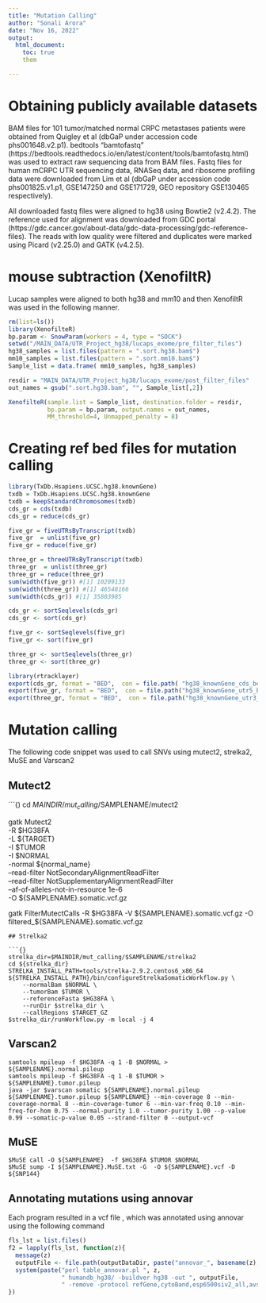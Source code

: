 ```yaml
---
title: "Mutation Calling"
author: "Sonali Arora"
date: "Nov 16, 2022"
output:
  html_document:
    toc: true
    them

---
```

# Obtaining publicly available datasets
BAM files for 101 tumor/matched normal CRPC metastases patients were obtained
from Quigley et al (dbGaP under accession code phs001648.v2.p1).
bedtools “bamtofastq” (https://bedtools.readthedocs.io/en/latest/content/tools/bamtofastq.html)
was used to extract raw sequencing data from BAM files. Fastq files
for human mCRPC UTR sequencing data, RNASeq data, and ribosome profiling data
were downloaded from Lim et al (dbGaP under accession code phs001825.v1.p1,
GSE147250 and GSE171729, GEO repository GSE130465 respectively).

All downloaded fastq files were aligned to hg38 using Bowtie2 (v2.4.2).
The reference used for alignment was downloaded from GDC portal
(https://gdc.cancer.gov/about-data/gdc-data-processing/gdc-reference-files).
The reads with low quality were filtered and duplicates were marked
using Picard (v2.25.0) and GATK (v4.2.5).


# mouse subtraction (XenofiltR)
Lucap samples were aligned to both hg38 and mm10 and then
XenofiltR was  used in the following manner.

```r
rm(list=ls())
library(XenofilteR)
bp.param <- SnowParam(workers = 4, type = "SOCK")
setwd("/MAIN_DATA/UTR_Project_hg38/lucaps_exome/pre_filter_files")
hg38_samples = list.files(pattern = ".sort.hg38.bam$")
mm10_samples = list.files(pattern = ".sort.mm10.bam$")
Sample_list = data.frame( mm10_samples, hg38_samples)

resdir = "MAIN_DATA/UTR_Project_hg38/lucaps_exome/post_filter_files"
out_names = gsub(".sort.hg38.bam", "", Sample_list[,2])

XenofilteR(sample.list = Sample_list, destination.folder = resdir,
           bp.param = bp.param, output.names = out_names,
           MM_threshold=4, Unmapped_penalty = 8)
```

# Creating ref bed files for mutation calling

```r
library(TxDb.Hsapiens.UCSC.hg38.knownGene)
txdb = TxDb.Hsapiens.UCSC.hg38.knownGene
txdb = keepStandardChromosomes(txdb)
cds_gr = cds(txdb)
cds_gr = reduce(cds_gr)

five_gr = fiveUTRsByTranscript(txdb)
five_gr  = unlist(five_gr)
five_gr = reduce(five_gr)

three_gr = threeUTRsByTranscript(txdb)
three_gr  = unlist(three_gr)
three_gr = reduce(three_gr)
sum(width(five_gr)) #[1] 10209133
sum(width(three_gr)) #[1] 46548166
sum(width(cds_gr)) #[1] 35803985

cds_gr <- sortSeqlevels(cds_gr)
cds_gr <- sort(cds_gr)

five_gr <- sortSeqlevels(five_gr)
five_gr <- sort(five_gr)

three_gr <- sortSeqlevels(three_gr)
three_gr <- sort(three_gr)

library(rtracklayer)
export(cds_gr, format = "BED",  con = file.path( "hg38_knownGene_cds_bed.bed"))
export(five_gr, format = "BED",  con = file.path("hg38_knownGene_utr5_bed.bed"))
export(three_gr, format = "BED",  con = file.path("hg38_knownGene_utr3_bed.bed"))
```

# Mutation calling 
The following code snippet was used to call SNVs using mutect2, strelka2, MuSE
and Varscan2

##  Mutect2
```{)
cd  $MAINDIR/mut_calling/$SAMPLENAME/mutect2

gatk Mutect2 \
     -R $HG38FA  \
     -L ${TARGET} \
     -I $TUMOR \
     -I $NORMAL \
     -normal ${normal_name} \
     --read-filter NotSecondaryAlignmentReadFilter \
     --read-filter NotSupplementaryAlignmentReadFilter \
     --af-of-alleles-not-in-resource 1e-6 \
     -O ${SAMPLENAME}.somatic.vcf.gz

gatk FilterMutectCalls  -R $HG38FA -V ${SAMPLENAME}.somatic.vcf.gz  -O filtered_${SAMPLENAME}.somatic.vcf.gz
```
## Strelka2

```{}
strelka_dir=$MAINDIR/mut_calling/$SAMPLENAME/strelka2
cd ${strelka_dir}
STRELKA_INSTALL_PATH=tools/strelka-2.9.2.centos6_x86_64
${STRELKA_INSTALL_PATH}/bin/configureStrelkaSomaticWorkflow.py \
    --normalBam $NORMAL \
    --tumorBam $TUMOR \
    --referenceFasta $HG38FA \
    --runDir $strelka_dir \
    --callRegions $TARGET_GZ
$strelka_dir/runWorkflow.py -m local -j 4
```
## Varscan2

```{}
samtools mpileup -f $HG38FA -q 1 -B $NORMAL > ${SAMPLENAME}.normal.pileup
samtools mpileup -f $HG38FA -q 1 -B $TUMOR > ${SAMPLENAME}.tumor.pileup
java -jar $varscan somatic ${SAMPLENAME}.normal.pileup ${SAMPLENAME}.tumor.pileup ${SAMPLENAME} --min-coverage 8 --min-coverage-normal 8 --min-coverage-tumor 6 --min-var-freq 0.10 --min-freq-for-hom 0.75 --normal-purity 1.0 --tumor-purity 1.00 --p-value 0.99 --somatic-p-value 0.05 --strand-filter 0 --output-vcf
```

## MuSE
```{}
$MuSE call -O ${SAMPLENAME}  -f $HG38FA $TUMOR $NORMAL
$MuSE sump -I ${SAMPLENAME}.MuSE.txt -G  -O ${SAMPLENAME}.vcf -D ${SNP144}
```

## Annotating mutations using annovar

Each program resulted in a vcf file , which was annotated using annovar
using the following command

```r

fls_lst = list.files()
f2 = lapply(fls_lst, function(z){
  message(z)
  outputFile <- file.path(outputDataDir, paste("annovar_", basename(z), ".maf", sep=""))
  system(paste("perl table_annovar.pl ", z,
               " humandb_hg38/ -buildver hg38 -out ", outputFile,
               " -remove -protocol refGene,cytoBand,esp6500siv2_all,avsnp144,avsnp150,exac03,clinvar_20190305 -operation g,r,f,f,f,f,f -nastring . -otherinfo", sep=""))
})
```


